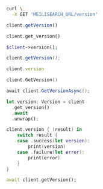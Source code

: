 <CodeGroup>

```bash cURL
curl \
  -X GET 'MEILISEARCH_URL/version'
```


```javascript JS
client.getVersion()
```


```python Python
client.get_version()
```


```php PHP
$client->version();
```


```java Java
client.getVersion();
```


```ruby Ruby
client.version
```


```go Go
client.GetVersion()
```


```csharp C#
await client.GetVersionAsync();
```


```rust Rust
let version: Version = client
  .get_version()
  .await
  .unwrap();
```


```swift Swift
client.version { (result) in
    switch result {
    case .success(let version):
        print(version)
    case .failure(let error):
        print(error)
    }
}
```


```dart Dart
await client.getVersion();
```

</CodeGroup>